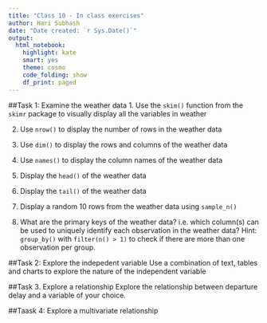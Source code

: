 ```yaml
---
title: "Class 10 - In class exercises"
author: Hari Subhash
date: "Date created: `r Sys.Date()`"
output:
  html_notebook:
    highlight: kate
    smart: yes
    theme: cosmo
    code_folding: show
    df_print: paged
---
```


##Task 1: Examine the weather data
1. Use the `skim()` function from the `skimr` package to visually display all the variables in weather

2. Use `nrow()` to display the number of rows in the weather data

3. Use `dim()` to display the rows and columns of the weather data

4. Use `names()` to display the column names of the weather data

5. Display the `head()` of the weather data

6. Display the `tail()` of the weather data

7. Display a random 10 rows from the weather data using `sample_n()`

8. What are the primary keys of the weather data? i.e. which column(s) can be used to uniquely identify each observation in the weather data? Hint: `group_by()` with `filter(n() > 1)` to check if there are more than one observation per group.

##Task 2: Explore the indepedent variable
Use a combination of text, tables and charts to explore the nature of the independent variable

##Task 3. Explore a relationship
Explore the relationship between departure delay and a variable of your choice.

##Taask 4: Explore a multivariate relationship




